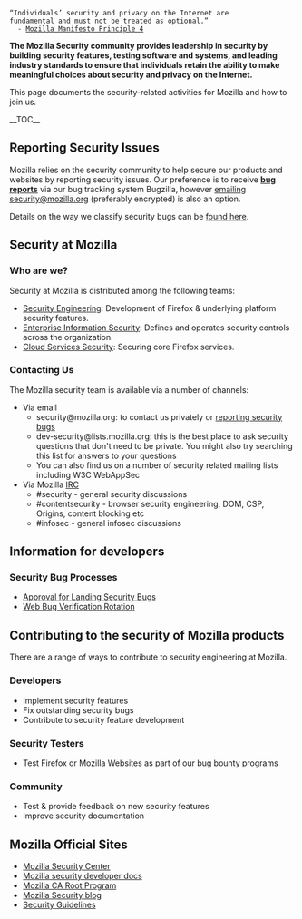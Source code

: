  “Individuals’ security and privacy on the Internet are
 fundamental and must not be treated as optional.”
   - [http://www.mozilla.org/en-US/about/manifesto/ Mozilla Manifesto Principle 4]

'''The Mozilla Security community provides leadership in security by building security features, testing software and systems, and leading industry standards to ensure that individuals retain the ability to make meaningful choices about security and privacy on the Internet. '''

This page documents the security-related activities for Mozilla and how to join us.

__TOC__

== Reporting Security Issues ==
Mozilla relies on the security community to help secure our products and websites by reporting security issues. Our preference is to receive '''[[Security/Fileabug|bug reports]]''' via our bug tracking system Bugzilla, however [https://www.mozilla.org/security/#For_Developers emailing security@mozilla.org ] (preferably encrypted) is also an option.

Details on the way we classify security bugs can be [[Security Severity Ratings|found here]].

== Security at Mozilla ==
=== Who are we? ===
Security at Mozilla is distributed among the following teams:
* [[SecurityEngineering|Security Engineering]]: Development of Firefox & underlying platform security features.
* [[Security/InfoSec|Enterprise Information Security]]: Defines and operates security controls across the organization.
* [[Security/CloudSec|Cloud Services Security]]: Securing core Firefox services.

=== Contacting Us ===
The Mozilla security team is available via a number of channels:
* Via email
** security@mozilla.org: to contact us privately or [https://www.mozilla.org/security/#For_Developers reporting security bugs]
** dev-security@lists.mozilla.org: this is the best place to ask security questions that don't need to be private. You might also try searching this list for answers to your questions
** You can also find us on a number of security related mailing lists including W3C WebAppSec
* Via Mozilla [[IRC]]
** #security - general security discussions
** #contentsecurity - browser security engineering, DOM, CSP, Origins, content blocking etc
** #infosec - general infosec discussions


== Information for developers ==
===Security Bug Processes ===
* [[Security/Bug_Approval_Process|Approval for Landing Security Bugs]]
* [[Security/Web_Bug_Rotation|Web Bug Verification Rotation]]


== Contributing to the security of Mozilla products ==
There are a range of ways to contribute to security engineering at Mozilla.

=== Developers ===
* Implement security features
* Fix outstanding security bugs
* Contribute to security feature development

=== Security Testers ===
* Test Firefox or Mozilla Websites as part of our bug bounty programs

=== Community ===
* Test & provide feedback on new security features
* Improve security documentation

== Mozilla Official Sites ==
* [http://www.mozilla.org/security Mozilla Security Center]
* [http://developer.mozilla.org/en/Security Mozilla security developer docs]
* [[CA|Mozilla CA Root Program]]
* [http://blog.mozilla.com/security Mozilla Security blog]
* [[Security/Guidelines/|Security Guidelines]]
